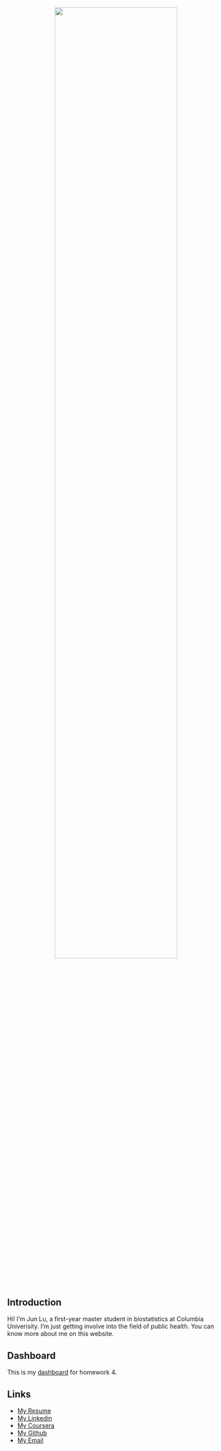 <div style="margin-bottom:50px;">

</div>
<center>
<img src="png/1.png" style="width:75%">
</center>
    
    
<div style="margin-bottom:50px;">    
</div>

## Introduction

Hi! I'm Jun Lu, a first-year master student in biostatistics at Columbia Univerisity. I'm just getting involve into the field of public health. You can know more about me on this website.

## Dashboard
This is my [dashboard](dashboard.html) for homework 4.

## Links
* [My Resume](resumepage.html)
* [My Linkedin](https://www.linkedin.com/in/jun-lu5297/)
* [My Coursera](https://www.coursera.org/user/7853d40371ea732488be94b5396eb4d4)
* [My Github](https://github.com/Lujun1995)
* [My Email](mailto:<jl5297@cumc.columbia.com>)